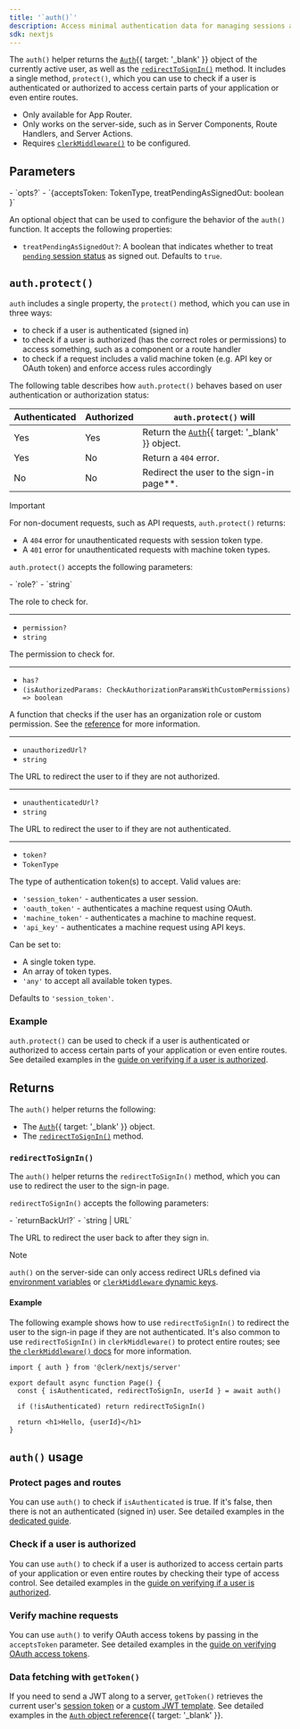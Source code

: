 ```yaml
---
title: '`auth()`'
description: Access minimal authentication data for managing sessions and data fetching.
sdk: nextjs
---
```


The `auth()` helper returns the [`Auth`](/docs/references/backend/types/auth-object){{ target: '_blank' }} object of the currently active user, as well as the [`redirectToSignIn()`](#redirect-to-sign-in) method. It includes a single method, `protect()`, which you can use to check if a user is authenticated or authorized to access certain parts of your application or even entire routes.

- Only available for App Router.
- Only works on the server-side, such as in Server Components, Route Handlers, and Server Actions.
- Requires [`clerkMiddleware()`](/docs/references/nextjs/clerk-middleware) to be configured.

## Parameters

<Properties>
  - `opts?`
  - `{acceptsToken: TokenType, treatPendingAsSignedOut: boolean }`

  An optional object that can be used to configure the behavior of the `auth()` function. It accepts the following properties:

  <Include src="_partials/machine-auth/accepts-token-explanation" />

  - `treatPendingAsSignedOut?`: A boolean that indicates whether to treat [`pending` session status](/docs/references/javascript/types/session-status#properties) as signed out. Defaults to `true`.
</Properties>

## `auth.protect()`

`auth` includes a single property, the `protect()` method, which you can use in three ways:

- to check if a user is authenticated (signed in)
- to check if a user is authorized (has the correct roles or permissions) to access something, such as a component or a route handler
- to check if a request includes a valid machine token (e.g. API key or OAuth token) and enforce access rules accordingly

The following table describes how `auth.protect()` behaves based on user authentication or authorization status:

| Authenticated | Authorized | `auth.protect()` will |
| - | - | - |
| Yes | Yes | Return the [`Auth`](/docs/references/backend/types/auth-object){{ target: '_blank' }} object. |
| Yes | No | Return a `404` error. |
| No | No | Redirect the user to the sign-in page\*\*. |

> [!IMPORTANT]
> For non-document requests, such as API requests, `auth.protect()` returns:
>
> - A `404` error for unauthenticated requests with session token type.
> - A `401` error for unauthenticated requests with machine token types.

`auth.protect()` accepts the following parameters:

<Properties>
  - `role?`
  - `string`

  The role to check for.

  ---

  - `permission?`
  - `string`

  The permission to check for.

  ---

  - `has?`
  - `(isAuthorizedParams: CheckAuthorizationParamsWithCustomPermissions) => boolean`

  A function that checks if the user has an organization role or custom permission. See the [reference](/docs/references/backend/types/auth-object#has) for more information.

  ---

  - `unauthorizedUrl?`
  - `string`

  The URL to redirect the user to if they are not authorized.

  ---

  - `unauthenticatedUrl?`
  - `string`

  The URL to redirect the user to if they are not authenticated.

  ---

  - `token?`
  - `TokenType`

  The type of authentication token(s) to accept. Valid values are:

  - `'session_token'` - authenticates a user session.
  - `'oauth_token'` - authenticates a machine request using OAuth.
  - `'machine_token'` - authenticates a machine to machine request.
  - `'api_key'` - authenticates a machine request using API keys.

  Can be set to:

  - A single token type.
  - An array of token types.
  - `'any'` to accept all available token types.

  Defaults to `'session_token'`.
</Properties>

### Example

`auth.protect()` can be used to check if a user is authenticated or authorized to access certain parts of your application or even entire routes. See detailed examples in the [guide on verifying if a user is authorized](/docs/guides/secure/authorization-checks).

## Returns

The `auth()` helper returns the following:

- The [`Auth`](/docs/references/backend/types/auth-object){{ target: '_blank' }} object.
- The [`redirectToSignIn()`](#redirect-to-sign-in) method.

### `redirectToSignIn()`

The `auth()` helper returns the `redirectToSignIn()` method, which you can use to redirect the user to the sign-in page.

`redirectToSignIn()` accepts the following parameters:

<Properties>
  - `returnBackUrl?`
  - `string | URL`

  The URL to redirect the user back to after they sign in.
</Properties>

> [!NOTE]
> `auth()` on the server-side can only access redirect URLs defined via [environment variables](/docs/guides/development/clerk-environment-variables#sign-in-and-sign-up-redirects) or [`clerkMiddleware` dynamic keys](/docs/references/nextjs/clerk-middleware#dynamic-keys).

#### Example

The following example shows how to use `redirectToSignIn()` to redirect the user to the sign-in page if they are not authenticated. It's also common to use `redirectToSignIn()` in `clerkMiddleware()` to protect entire routes; see [the `clerkMiddleware()` docs](/docs/references/nextjs/clerk-middleware) for more information.

```tsx {{ filename: 'app/page.tsx' }}
import { auth } from '@clerk/nextjs/server'

export default async function Page() {
  const { isAuthenticated, redirectToSignIn, userId } = await auth()

  if (!isAuthenticated) return redirectToSignIn()

  return <h1>Hello, {userId}</h1>
}
```

## `auth()` usage

### Protect pages and routes

You can use `auth()` to check if `isAuthenticated` is true. If it's false, then there is not an authenticated (signed in) user. See detailed examples in the [dedicated guide](/docs/guides/users/reading).

### Check if a user is authorized

You can use `auth()` to check if a user is authorized to access certain parts of your application or even entire routes by checking their type of access control. See detailed examples in the [guide on verifying if a user is authorized](/docs/guides/secure/authorization-checks).

### Verify machine requests

You can use `auth()` to verify OAuth access tokens by passing in the `acceptsToken` parameter. See detailed examples in the [guide on verifying OAuth access tokens](/docs/guides/development/verifying-oauth-access-tokens).

### Data fetching with `getToken()`

If you need to send a JWT along to a server, `getToken()` retrieves the current user's [session token](/docs/guides/sessions/session-tokens) or a [custom JWT template](/docs/guides/sessions/jwt-templates). See detailed examples in the [`Auth` object reference](/docs/references/backend/types/auth-object#get-token){{ target: '_blank' }}.
